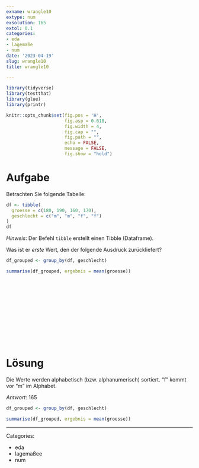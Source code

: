 ```yaml
---
exname: wrangle10
extype: num
exsolution: 165
extol: 0.1
categories:
- eda
- lagemaße
- num
date: '2023-04-19'
slug: wrangle10
title: wrangle10

---
```





```r
library(tidyverse)
library(testthat)
library(glue)
library(printr)
```


```r
knitr::opts_chunk$set(fig.pos = 'H',
                      fig.asp = 0.618,
                      fig.width = 4,
                      fig.cap = "", 
                      fig.path = "",
                      echo = FALSE,
                      message = FALSE,
                      fig.show = "hold")
```






# Aufgabe

Betrachten Sie folgende Tabelle:

```r
df <- tibble(
  groesse = c(180, 190, 160, 170),
  geschlecht = c("m", "m", "f", "f")
)
df
```

*Hinweis*: Der Befehl `tibble` erstellt einen Tibble (Dataframe).

Was ist er *erste* Wert, den der folgende Ausdruck zurückliefert?

```r
df_grouped <- group_by(df, geschlecht)

summarise(df_grouped, ergebnis = mean(groesse))

```






</br>
</br>
</br>
</br>
</br>
</br>
</br>
</br>
</br>
</br>

# Lösung

Die Werte werden alphabetisch (bzw. alphanumerisch) sortiert. "f" kommt vor "m" im Alphabet.

*Antwort*: 165

```r
df_grouped <- group_by(df, geschlecht)

summarise(df_grouped, ergebnis = mean(groesse))

```






---

Categories: 

- eda
- lagemaßee
- num

